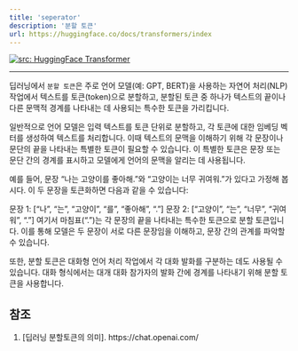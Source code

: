 ```yaml
---
title: 'seperator'
description: '분할 토큰'
url: https://huggingface.co/docs/transformers/index
---
```

<a href="https://huggingface.co/docs/transformers/index" target="_blank"><img   loading="lazy" alt="src: HuggingFace Transformer" src="https://img.shields.io/badge/문서-Huggingface_Transformer-blue" ></a>

---
딥러닝에서 `분할 토큰`은 주로 언어 모델(예: GPT, BERT)을 사용하는 자연어 처리(NLP) 작업에서 텍스트를 토큰(token)으로 분할하고, 분할된 토큰 중 하나가 텍스트의 끝이나 다른 문맥적 경계를 나타내는 데 사용되는 특수한 토큰을 가리킵니다.

일반적으로 언어 모델은 입력 텍스트를 토큰 단위로 분할하고, 각 토큰에 대한 임베딩 벡터를 생성하여 텍스트를 처리합니다. 이때 텍스트의 문맥을 이해하기 위해 각 문장이나 문단의 끝을 나타내는 특별한 토큰이 필요할 수 있습니다. 이 특별한 토큰은 문장 또는 문단 간의 경계를 표시하고 모델에게 언어의 문맥을 알리는 데 사용됩니다.

예를 들어, 문장 "나는 고양이를 좋아해."와 "고양이는 너무 귀여워."가 있다고 가정해 봅시다. 이 두 문장을 토큰화하면 다음과 같을 수 있습니다:

문장 1: ["나", "는", "고양이", "를", "좋아해", "."]
문장 2: ["고양이", "는", "너무", "귀여워", "."]
여기서 마침표(".")는 각 문장의 끝을 나타내는 특수한 토큰으로 분할 토큰입니다. 이를 통해 모델은 두 문장이 서로 다른 문장임을 이해하고, 문장 간의 관계를 파악할 수 있습니다.

또한, 분할 토큰은 대화형 언어 처리 작업에서 각 대화 발화를 구분하는 데도 사용될 수 있습니다. 대화 형식에서는 대개 대화 참가자의 발화 간에 경계를 나타내기 위해 분할 토큰을 사용합니다.

## 참조
1. [딥러닝 분할토큰의 의미]. https://chat.openai.com/